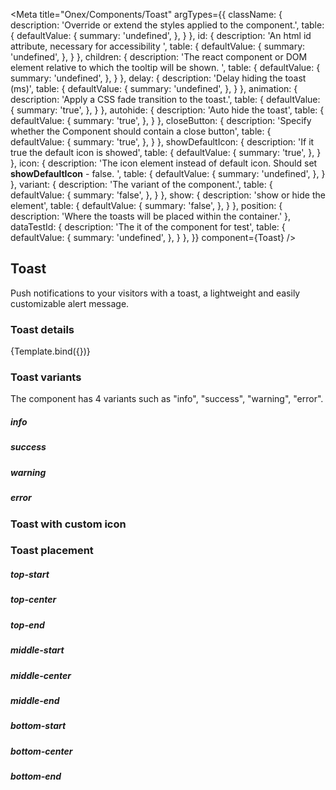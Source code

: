 

<Meta
    title="Onex/Components/Toast"
    argTypes={{
        className: {
            description: 'Override or extend the styles applied to the component.',
            table: {
                defaultValue: {
                    summary: 'undefined',
                },
            }
        },
        id: {
            description: 'An html id attribute, necessary for accessibility ',
            table: {
                defaultValue: {
                    summary: 'undefined',
                },
            }
        },
        children: {
            description: 'The react component or DOM element relative to which the tooltip will be shown. ',
            table: {
                defaultValue: {
                    summary: 'undefined',
                },
            }
        },
        delay: {
            description: 'Delay hiding the toast (ms)',
            table: {
                defaultValue: {
                    summary: 'undefined',
                },
            }
        },
        animation: {
            description: 'Apply a CSS fade transition to the toast.',
            table: {
                defaultValue: {
                    summary: 'true',
                },
            }
        },
        autohide: {
            description: 'Auto hide the toast',
            table: {
                defaultValue: {
                    summary: 'true',
                },
            }
        },
        closeButton: {
            description: 'Specify whether the Component should contain a close button',
            table: {
                defaultValue: {
                    summary: 'true',
                },
            }
        },
        showDefaultIcon: {
            description: 'If it true the default icon is showed',
            table: {
                defaultValue: {
                    summary: 'true',
                },
            }
        },
        icon: {
            description: 'The icon element instead of default icon. Should set <b>showDefaultIcon</b> - false. ',
            table: {
                defaultValue: {
                    summary: 'undefined',
                },
            }
        },
        variant: {
            description: 'The variant of the component.',
            table: {
                defaultValue: {
                    summary: 'false',
                },
            }
        },
        show: {
            description: 'show or hide the element',
            table: {
                defaultValue: {
                    summary: 'false',
                },
            }
        },
        position: {
            description: 'Where the toasts will be placed within the container.'
        },
        dataTestId: {
            description: 'The it of the component for test',
            table: {
                defaultValue: {
                    summary: 'undefined',
                },
            }
        },
    }}
    component={Toast}
/>


## Toast

Push notifications to your visitors with a toast, a lightweight and easily customizable alert message.

### Toast details
<Canvas>
    <Story
        name="Demo"
        position="relative"
        height="60px"
        args={{
            id: 'demo-toast',
            variant: 'info',
            className: 'c-demo-toast',
            show: true,
            dataTestId: 'demo-toast-id',
            children: 'Example of an info banner message.',
        }}>
        {Template.bind({})}
    </Story>
</Canvas>

<ArgsTable story="Demo" />

### Toast variants

The component has 4 variants such as "info", "success", "warning", "error".

##### <i>info</i>

<Canvas>
  <Story name="Info" story={stories.Info} position="relative" height="60px" />
</Canvas>

##### <i>success</i>

<Canvas>
  <Story name="Success" story={stories.Success} height="60px" position="relative" />
</Canvas>

##### <i>warning</i>

<Canvas>
  <Story name="Warning" story={stories.Warning} height="60px" position="relative" />
</Canvas>

##### <i>error</i>

<Canvas>
  <Story name="Error" story={stories.Error} height="60px" position="relative" />
</Canvas>

### Toast with custom icon

<Canvas>
  <Story name="CustomIcon" story={stories.CustomIcon} height="60px" position="relative" />
</Canvas>

### Toast placement

##### <i>top-start</i>

<Canvas>
  <Story name="TopStart" story={stories.TopStart} height="100px" position="relative" />
</Canvas>

##### <i>top-center</i>

<Canvas>
  <Story name="TopCenter" story={stories.TopCenter} height="100px" position="relative" />
</Canvas>

##### <i>top-end</i>

<Canvas>
  <Story name="TopEnd" story={stories.TopEnd} height="100px" position="relative" />
</Canvas>

##### <i>middle-start</i>

<Canvas>
  <Story name="MiddleStart" story={stories.MiddleStart} height="100px" position="relative" />
</Canvas>

##### <i>middle-center</i>

<Canvas>
  <Story name="MiddleCenter" story={stories.MiddleCenter} height="100px" position="relative" />
</Canvas>

##### <i>middle-end</i>

<Canvas>
  <Story name="MiddleEnd" story={stories.MiddleEnd} height="100px" position="relative" />
</Canvas>

##### <i>bottom-start</i>

<Canvas>
  <Story name="BottomStart" story={stories.BottomStart} height="100px" position="relative" />
</Canvas>

##### <i>bottom-center</i>

<Canvas>
  <Story name="BottomCenter" story={stories.BottomCenter} height="100px" position="relative" />
</Canvas>

##### <i>bottom-end</i>

<Canvas>
  <Story name="BottomEnd" story={stories.BottomEnd} height="100px" position="relative" />
</Canvas>
